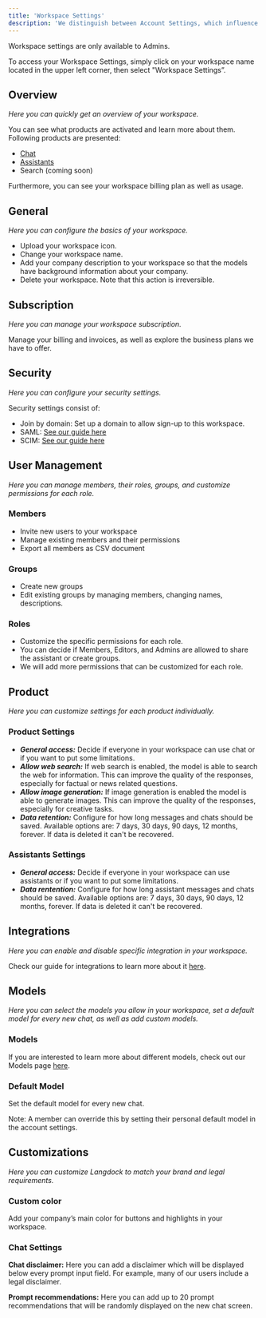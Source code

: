 ```yaml
---
title: 'Workspace Settings'
description: 'We distinguish between Account Settings, which influence only your personal account, and Workspace Settings, which impact the entire workspace.'
---
```


Workspace settings are only available to Admins.

To access your Workspace Settings, simply click on your workspace name located in the upper left corner, then select "Workspace Settings”. 

## Overview
_Here you can quickly get an overview of your workspace._

You can see what products are activated and learn more about them.  <br />
Following products are presented:
- [Chat](/product/chat)
- [Assistants](/product/assistants)
- Search (coming soon)

Furthermore, you can see your workspace billing plan as well as usage.

## General
_Here you can configure the basics of your workspace._
- Upload your workspace icon.
- Change your workspace name.
- Add your company description to your workspace so that the models have background information about your company.
- Delete your workspace. Note that this action is irreversible.


## Subscription
_Here you can manage your workspace subscription._ 

Manage your billing and invoices, as well as explore the business plans we have to offer.

## Security
_Here you can configure your security settings._

Security settings consist of:
- Join by domain: Set up a domain to allow sign-up to this workspace.
- SAML: [See our guide here](/security/entra)
- SCIM: [See our guide here](/security/scim)

## User Management
_Here you can manage members, their roles, groups, and customize permissions for each role._

### Members
- Invite new users to your workspace
- Manage existing members and their permissions
- Export all members as CSV document

### Groups
- Create new groups
- Edit existing groups by managing members, changing names, descriptions.

### Roles
- Customize the specific permissions for each role.
- You can decide if Members, Editors, and Admins are allowed to share the assistant or create groups.
- We will add more permissions that can be customized for each role.

## Product
_Here you can customize settings for each product individually._

### Product Settings
- ***General access:*** Decide if everyone in your workspace can use chat or if you want to put some limitations.
- ***Allow web search:*** If web search is enabled, the model is able to search the web for information. This can improve the quality of the responses, especially for factual or news related questions.
- ***Allow image generation:*** If image generation is enabled the model is able to generate images. This can improve the quality of the responses, especially for creative tasks.
- ***Data retention:*** Configure for how long messages and chats should be saved. Available options are: 7 days, 30 days, 90 days, 12 months, forever. If data is deleted it can't be recovered.



### Assistants Settings
- ***General access:*** Decide if everyone in your workspace can use assistants or if you want to put some limitations.
- ***Data rentention:*** Configure for how long assistant messages and chats should be saved. Available options are: 7 days, 30 days, 90 days, 12 months, forever. If data is deleted it can't be recovered.

## Integrations
_Here you can enable and disable specific integration in your workspace._

Check our guide for integrations to learn more about it [here](/integrations).

## Models

_Here you can select the models you allow in your workspace, set a default model for every new chat, as well as add custom models._

### Models

If you are interested to learn more about different models, check out our Models page [here](/product/models).

### Default Model

Set the default model for every new chat. 

Note: A member can override this by setting their personal default model in the account settings.

## Customizations
_Here you can customize Langdock to match your brand and legal requirements._

### Custom color
Add your company’s main color for buttons and highlights in your workspace.

### Chat Settings
**Chat disclaimer:** Here you can add a disclaimer which will be displayed below every prompt input field. For example, many of our users include a legal disclaimer.

**Prompt recommendations:** Here you can add up to 20 prompt recommendations that will be randomly displayed on the new chat screen.




